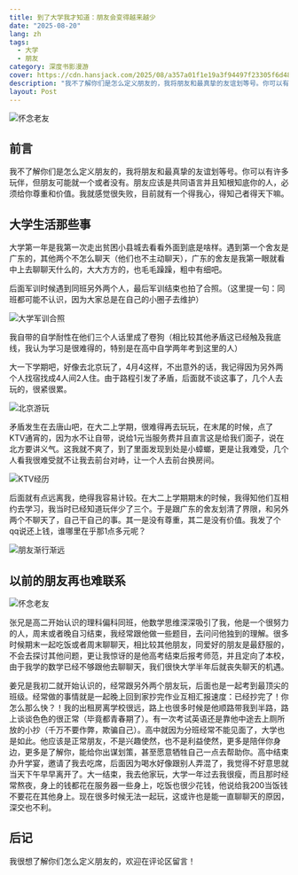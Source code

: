 ```yaml
---
title: 到了大学我才知道：朋友会变得越来越少
date: "2025-08-20"
lang: zh
tags:
  - 大学
  - 朋友
category: 深度书影漫游
cover: https://cdn.hansjack.com/2025/08/a357a01f1e19a3f94497f23305f6d482.webp
description: "我不了解你们是怎么定义朋友的，我将朋友和最真挚的友谊划等号。你可以有许多玩伴，但朋友可能就一个或者没有。"
layout: Post
---
```



<Image
  src="https://cdn.hansjack.com/2025/08/a357a01f1e19a3f94497f23305f6d482.webp"
  alt="怀念老友"
  width={800}
  height={600}
  isArticleImage={true}
/>

## 前言

我不了解你们是怎么定义朋友的，我将朋友和最真挚的友谊划等号。你可以有许多玩伴，但朋友可能就一个或者没有。朋友应该是共同语言并且知根知底你的人，必须给你尊重和价值。我就感觉很失败，目前就有一个得我心，得知己者得天下嘛。

## 大学生活那些事

大学第一年是我第一次走出贫困小县城去看看外面到底是啥样。遇到第一个舍友是广东的，其他两个不怎么聊天（他们也不主动聊天），广东的舍友是我第一眼就看中上去聊聊天什么的，大大方方的，也毛毛躁躁，粗中有细吧。

后面军训时候遇到同班另外两个人，最后军训结束也拍了合照。（这里提一句：同班都可能不认识，因为大家总是在自己的小圈子去维护）

<Image
  src="https://cdn.hansjack.com/2025/08/aded73acfbdd40ec4e1c8cebf3102b88.webp"
  alt="大学军训合照"
  width={800}
  height={600}
  isArticleImage={true}
/>

我自带的自学耐性在他们三个人话里成了卷狗（相比较其他矛盾这已经触及我底线，我认为学习是很难得的，特别是在高中自学两年考到这里的人）

大一下学期吧，好像去北京玩了，4月4这样，不出意外的话，我记得因为另外两个人找宿找成4人间2人住。由于路程引发了矛盾，后面就不谈这事了，几个人去玩的，很紧很累。

<Image
  src="https://cdn.hansjack.com/2025/08/3a9a149af11930c52953b31b2d0fff40.webp"
  alt="北京游玩"
  width={800}
  height={600}
  isArticleImage={true}
/>

矛盾发生在去唐山吧，在大二上学期，很难得再去玩玩，在末尾的时候，点了KTV通宵的，因为水不让自带，说给1元当服务费并且直言这是给我们面子，说在北方要讲义气。这我就不爽了，到了里面发现到处是小蟑螂，更是让我难受，几个人看我很难受就不让我去前台对峙，让一个人去前台换房间。

<Image
  src="https://cdn.hansjack.com/2025/08/a80088387fa498672cf9affb8a170837.webp"
  alt="KTV经历"
  width={800}
  height={600}
  isArticleImage={true}
/>

后面就有点远离我，绝得我容易计较。在大二上学期期末的时候，我得知他们互相约去学习，我当时已经知道玩伴少了三个。于是跟广东的舍友划清了界限，和另外两个不聊天了，自己干自己的事。其一是没有尊重，其二是没有价值。我发了个qq说还上钱，谁哪里在乎那1点多元呢？

<Image
  src="https://cdn.hansjack.com/2025/08/34d5eb1f6496ff8d22fe7d19feb69c7e.webp"
  alt="朋友渐行渐远"
  width={800}
  height={600}
  isArticleImage={true}
/>

## 以前的朋友再也难联系

<Image
  src="https://cdn.hansjack.com/2025/08/a357a01f1e19a3f94497f23305f6d482.webp"
  alt="怀念老友"
  width={800}
  height={600}
  isArticleImage={true}
/>

张兄是高二开始认识的理科偏科同班，他数学思维深深吸引了我，他是一个很努力的人，周末或者晚自习结束，我经常跟他做一些题目，去问问他独到的理解。很多时候期末一起吃饭或者周末聊聊天，相比较其他朋友，同爱好的朋友是最舒服的，不会去探讨其他问题，更让我惊讶的是他高考结束后报考师范，并且定向了本校，由于我学的数学已经不够跟他去聊聊天，我们很快大学半年后就丧失聊天的机遇。

姜兄是我初二就开始认识的，经常跟另外两个朋友玩，后面也是一起考到最顶尖的班级。经常做的事情就是一起晚上回到家抄完作业互相汇报速度：已经抄完了！你怎么那么快？！我的出租房离学校很远，路上也很多时候是他顺路带我到半路，路上谈谈色色的很正常（毕竟都青春期了）。有一次考试英语还是靠他中途去上厕所放的小抄（千万不要作弊，欺骗自己）。高中就因为分班经常不能见面了，大学也是如此。他应该是正常朋友，不是兴趣使然，也不是利益使然，更多是陪伴你身边，更多是了解你，能给你出谋划策，甚至愿意牺牲自己一点去帮助你。高中结束办升学宴，邀请了我去吃席，后面因为喝水好像跟别人弄混了，我觉得不好意思就当天下午早早离开了。大一结束，我去他家玩，大学一年过去我很瘦，而且那时经常熬夜，身上的钱都花在服务器一些身上，吃饭也很少花钱，他说给我200当饭钱不要花在其他身上。现在很多时候无法一起玩，这或许也是能一直聊聊天的原因，深交也不利。

## 后记

我很想了解你们怎么定义朋友的，欢迎在评论区留言！